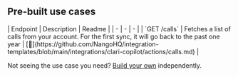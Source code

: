 
## Pre-built use cases

<AccordionGroup>


<Accordion title="Others">
| Endpoint | Description | Readme |
| - | - | - |
| `GET /calls` | Fetches a list of calls from your account. For the first sync, it will go back to the past one year | [🔗](https://github.com/NangoHQ/integration-templates/blob/main/integrations/clari-copilot/actions/calls.md) |
</Accordion>

</AccordionGroup>

<Tip>Not seeing the use case you need? [Build your own](https://docs.nango.dev/guides/customize/setup) independently.</Tip>
